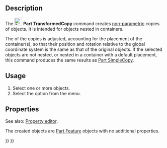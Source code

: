 <languages/>
<translate>

<!--T:14-->
{{Docnav
|[[Part_SimpleCopy|SimpleCopy]]
|[[Part_ElementCopy|ElementCopy]]
|[[Part_Workbench|Part]]
|IconL=Part_SimpleCopy.svg
|IconR=Part_ElementCopy.svg
|IconC=Workbench_Part.svg
}}

<!--T:1-->
{{GuiCommand
|Name=Part TransformedCopy
|MenuLocation=Part → Create a copy → Create transformed copy
|Workbenches=[[Part_Workbench|Part]]
|Version=0.19
|SeeAlso=[[Part_SimpleCopy|Part SimpleCopy]]
}}

==Description== <!--T:2-->

<!--T:3-->
The [[Image:Part_TransformedCopy.svg|24px]] '''Part TransformedCopy''' command creates [[Glossary#Non-parametric|non-parametric]] copies of objects. It is intended for objects nested in containers.

<!--T:19-->
The {{PropertyData|Placement}} of the copies is adjusted, accounting for the placement of the container(s), so that their position and rotation relative to the global coordinate system is the same as that of the original objects. If the selected objects are not nested, or nested in a container with a default placement, this command produces the same results as [[Part_SimpleCopy|Part SimpleCopy]].

==Usage== <!--T:5-->

<!--T:6-->
# Select one or more objects.
# Select the {{MenuCommand|Part → Create a copy → [[Image:Part_TransformedCopy.svg|16px]] Create transformed copy}} option from the menu.

==Properties== <!--T:7-->

<!--T:20-->
See also: [[Property_editor|Property editor]].

<!--T:21-->
The created objects are [[Part_Feature|Part Feature]] objects with no additional properties.


<!--T:15-->
{{Docnav
|[[Part_SimpleCopy|SimpleCopy]]
|[[Part_ElementCopy|ElementCopy]]
|[[Part_Workbench|Part]]
|IconL=Part_SimpleCopy.svg
|IconR=Part_ElementCopy.svg
|IconC=Workbench_Part.svg
}}

</translate>
{{Part_Tools_navi{{#translation:}}}}
{{Userdocnavi{{#translation:}}}}